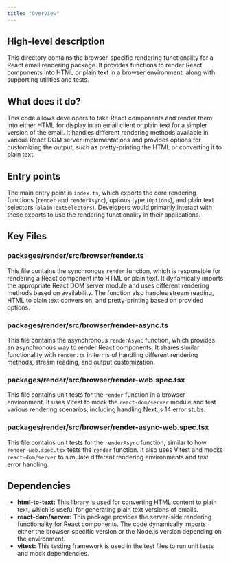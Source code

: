 ```yaml
---
title: "Overview"
---
```


## High-level description
This directory contains the browser-specific rendering functionality for a React email rendering package. It provides functions to render React components into HTML or plain text in a browser environment, along with supporting utilities and tests.

## What does it do?
This code allows developers to take React components and render them into either HTML for display in an email client or plain text for a simpler version of the email. It handles different rendering methods available in various React DOM server implementations and provides options for customizing the output, such as pretty-printing the HTML or converting it to plain text.

## Entry points
The main entry point is `index.ts`, which exports the core rendering functions (`render` and `renderAsync`), options type (`Options`), and plain text selectors (`plainTextSelectors`). Developers would primarily interact with these exports to use the rendering functionality in their applications.

## Key Files

### packages/render/src/browser/render.ts
This file contains the synchronous `render` function, which is responsible for rendering a React component into HTML or plain text. It dynamically imports the appropriate React DOM server module and uses different rendering methods based on availability. The function also handles stream reading, HTML to plain text conversion, and pretty-printing based on provided options.

### packages/render/src/browser/render-async.ts
This file contains the asynchronous `renderAsync` function, which provides an asynchronous way to render React components. It shares similar functionality with `render.ts` in terms of handling different rendering methods, stream reading, and output customization.

### packages/render/src/browser/render-web.spec.tsx
This file contains unit tests for the `render` function in a browser environment. It uses Vitest to mock the `react-dom/server` module and test various rendering scenarios, including handling Next.js 14 error stubs.

### packages/render/src/browser/render-async-web.spec.tsx
This file contains unit tests for the `renderAsync` function, similar to how `render-web.spec.tsx` tests the `render` function. It also uses Vitest and mocks `react-dom/server` to simulate different rendering environments and test error handling.

## Dependencies
- **html-to-text:** This library is used for converting HTML content to plain text, which is useful for generating plain text versions of emails.
- **react-dom/server:** This package provides the server-side rendering functionality for React components. The code dynamically imports either the browser-specific version or the Node.js version depending on the environment.
- **vitest:** This testing framework is used in the test files to run unit tests and mock dependencies.
